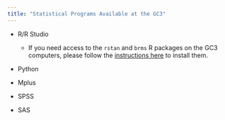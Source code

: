 ```yaml
---
title: "Statistical Programs Available at the GC3"
---
```


-   R/R Studio

    -   If you need access to the `rstan` and `brms` R packages on the GC3 computers, please follow the [instructions here](install_rstan.html#for-windows-users) to install them.

-   Python

-   Mplus

-   SPSS

-   SAS
